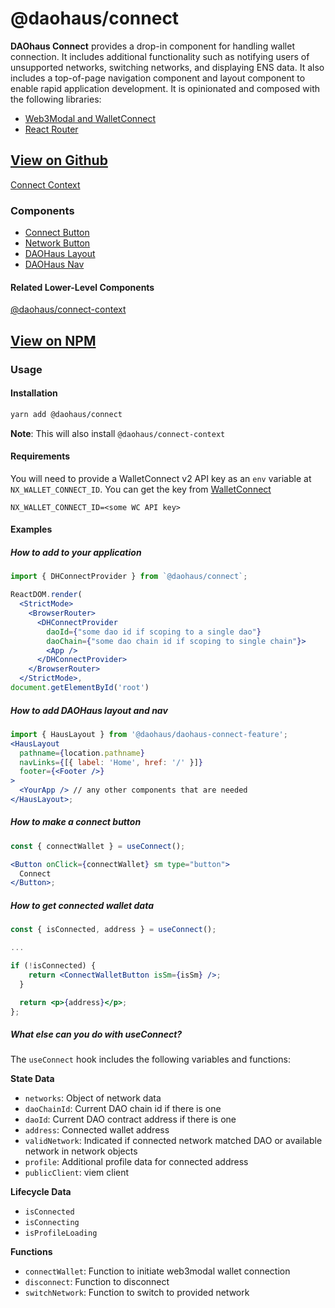 # @daohaus/connect

**DAOhaus Connect** provides a drop-in component for handling wallet connection. It includes additional functionality such as notifying users of unsupported networks, switching networks, and displaying ENS data. It also includes a top-of-page navigation component and layout component to enable rapid application development. It is opinionated and composed with the following libraries:

- [Web3Modal and WalletConnect](https://web3modal.com/)
- [React Router](https://reactrouter.com/en/main)

## [View on Github](https://github.com/HausDAO/monorepo/tree/develop/libs/connect)

[Connect Context](https://github.com/HausDAO/monorepo/blob/develop/libs/connect/src/HausConnectContext.tsx)

### Components

- [Connect Button](https://github.com/HausDAO/monorepo/tree/develop/libs/connect/src/components)
- [Network Button](https://github.com/HausDAO/monorepo/tree/develop/libs/connect/src/components/NetworkButton)
- [DAOHaus Layout](https://github.com/HausDAO/monorepo/tree/develop/libs/connect/src/components/DHLayout)
- [DAOHaus Nav](https://github.com/HausDAO/monorepo/tree/develop/libs/connect/src/components/DaoHausNav)

#### Related Lower-Level Components

[@daohaus/connect-context](https://github.com/HausDAO/monorepo/tree/develop/libs/connect-context)

## [View on NPM](https://www.npmjs.com/package/@daohaus/connect)

### Usage

#### Installation

```bash
yarn add @daohaus/connect
```

**Note**: This will also install `@daohaus/connect-context`

#### Requirements

You will need to provide a WalletConnect v2 API key as an `env` variable at `NX_WALLET_CONNECT_ID`. You can get the key from [WalletConnect](https://docs.walletconnect.com/2.0/api/auth/overview#key-features)

```
NX_WALLET_CONNECT_ID=<some WC API key>
```

#### Examples

##### How to add to your application

```jsx
import { DHConnectProvider } from `@daohaus/connect`;

ReactDOM.render(
  <StrictMode>
    <BrowserRouter>
      <DHConnectProvider
        daoId={"some dao id if scoping to a single dao"}
        daoChain={"some dao chain id if scoping to single chain"}>
        <App />
      </DHConnectProvider>
    </BrowserRouter>
  </StrictMode>,
document.getElementById('root')

```

##### How to add DAOHaus layout and nav

```jsx
import { HausLayout } from '@daohaus/daohaus-connect-feature';
<HausLayout
  pathname={location.pathname}
  navLinks={[{ label: 'Home', href: '/' }]}
  footer={<Footer />}
>
  <YourApp /> // any other components that are needed
</HausLayout>;
```

##### How to make a connect button

```jsx
const { connectWallet } = useConnect();

<Button onClick={connectWallet} sm type="button">
  Connect
</Button>;
```

##### How to get connected wallet data

```jsx
const { isConnected, address } = useConnect();

...

if (!isConnected) {
    return <ConnectWalletButton isSm={isSm} />;
  }

  return <p>{address}</p>;
};
```

##### What else can you do with useConnect?

The `useConnect` hook includes the following variables and functions:

**State Data**

- `networks`: Object of network data
- `daoChainId`: Current DAO chain id if there is one
- `daoId`: Current DAO contract address if there is one
- `address`: Connected wallet address
- `validNetwork`: Indicated if connected network matched DAO or available network in network objects
- `profile`: Additional profile data for connected address
- `publicClient`: viem client

**Lifecycle Data**

- `isConnected`
- `isConnecting`
- `isProfileLoading`

**Functions**

- `connectWallet`: Function to initiate web3modal wallet connection
- `disconnect`: Function to disconnect
- `switchNetwork`: Function to switch to provided network
